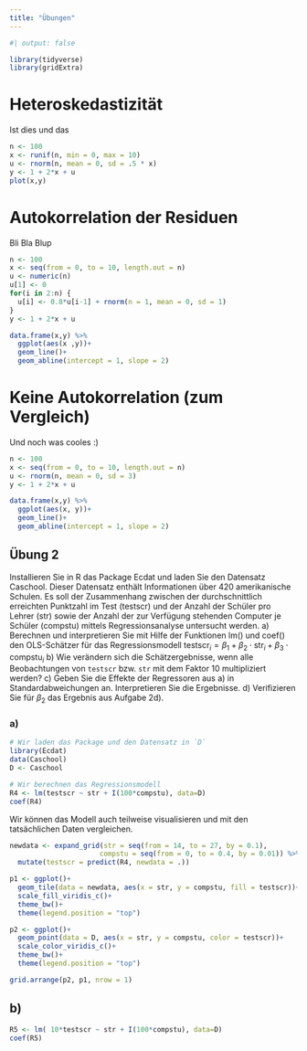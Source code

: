 ```yaml
---
title: "Übungen"
---
```


```r
#| output: false

library(tidyverse)
library(gridExtra)
```

# Heteroskedastizität
Ist dies und das
```r
n <- 100
x <- runif(n, min = 0, max = 10)
u <- rnorm(n, mean = 0, sd = .5 * x)
y <- 1 + 2*x + u
plot(x,y)
```

# Autokorrelation der Residuen
Bli Bla Blup
```r
n <- 100
x <- seq(from = 0, to = 10, length.out = n)
u <- numeric(n)
u[1] <- 0
for(i in 2:n) {
  u[i] <- 0.8*u[i-1] + rnorm(n = 1, mean = 0, sd = 1)
}
y <- 1 + 2*x + u

data.frame(x,y) %>%
  ggplot(aes(x ,y))+
  geom_line()+
  geom_abline(intercept = 1, slope = 2)
```

# Keine Autokorrelation (zum Vergleich)
Und noch was cooles :)
```r
n <- 100
x <- seq(from = 0, to = 10, length.out = n)
u <- rnorm(n, mean = 0, sd = 3)
y <- 1 + 2*x + u

data.frame(x,y) %>%
  ggplot(aes(x, y))+
  geom_line()+
  geom_abline(intercept = 1, slope = 2)
```

## Übung 2

Installieren Sie in R das Package Ecdat und laden Sie den Datensatz Caschool. Dieser Datensatz enthält Informationen über 420 amerikanische Schulen. Es soll der Zusammenhang zwischen der durchschnittlich erreichten Punktzahl im Test (testscr) und der Anzahl der Schüler pro Lehrer (str) sowie der Anzahl der zur Verfügung stehenden Computer je Schüler (compstu) mittels Regressionsanalyse untersucht werden.
a) Berechnen und interpretieren Sie mit Hilfe der Funktionen lm() und coef() den OLS-Schätzer für das Regressionsmodell $\text{testscr}_i = \beta_1 + \beta_2 \cdot \text{str}_i + \beta_3 \cdot \text{compstu}_i$
b) Wie verändern sich die Schätzergebnisse, wenn alle Beobachtungen von `testscr` bzw. `str` mit dem Faktor 10 multipliziert werden?
c) Geben Sie die Effekte der Regressoren aus a) in Standardabweichungen an. Interpretieren Sie die Ergebnisse.
d) Verifizieren Sie für $\beta_2$ das Ergebnis aus Aufgabe 2d).

### a)
```r
# Wir laden das Package und den Datensatz in `D`
library(Ecdat)
data(Caschool)
D <- Caschool

# Wir berechnen das Regressionsmodell
R4 <- lm(testscr ~ str + I(100*compstu), data=D) 
coef(R4)
```

Wir können das Modell auch teilweise visualisieren und mit den tatsächlichen Daten vergleichen.
```r
newdata <- expand_grid(str = seq(from = 14, to = 27, by = 0.1),
                      compstu = seq(from = 0, to = 0.4, by = 0.01)) %>%
  mutate(testscr = predict(R4, newdata = .))

p1 <- ggplot()+
  geom_tile(data = newdata, aes(x = str, y = compstu, fill = testscr))+
  scale_fill_viridis_c()+
  theme_bw()+
  theme(legend.position = "top")

p2 <- ggplot()+
  geom_point(data = D, aes(x = str, y = compstu, color = testscr))+
  scale_color_viridis_c()+
  theme_bw()+
  theme(legend.position = "top")

grid.arrange(p2, p1, nrow = 1)
```

## b)
```r
R5 <- lm( 10*testscr ~ str + I(100*compstu), data=D)
coef(R5)
```

